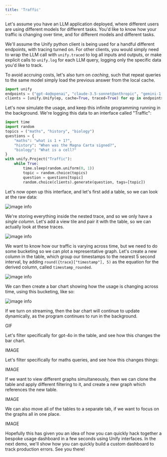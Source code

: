 ```yaml
---
title: 'Traffic'
---
```


Let's assume you have an LLM application deployed, where different users are using
different models for different tasks.
You'd like to know how your traffic is changing over time, and for different models
and different tasks.

We'll assume the Unify python client is being used for a handful different endpoints,
with tracing turned on.
For other clients, you would simply need to wrap the LLM call with `unify.traced` to
log all inputs and outputs, or make explicit calls to `unify.log` for each LLM query,
logging only the specific data you'd like to track.

To avoid accruing costs, let's also turn on *caching*, such that repeat queries to the
same model simply load the previous answer from the local cache.

```python
import unify
endpoints = ("gpt-4o@openai", "claude-3.5-sonnet@anthropic", "gemini-1.5-pro@vertex-ai")
clients = [unify.Unify(ep, cache=True, traced=True) for ep in endpoints]
```

Let's now simulate the usage, and keep this infinite programming running in
the background.
We're logging this data to an interface called "Traffic":

```python
import time
import random
topics = ("maths", "history", "biology")
questions = {
    "maths": "what is 1 + 1?",
    "history": "When was the Magna Carta signed?",
    "biology": "What is a cell?"
}
with unify.Project("Traffic"):
    while True:
        time.sleep(random.uniform(0, 1))
        topic = random.choice(topics)
        question = questions[topic]
        random.choice(clients).generate(question, tags=[topic])
```

Let's now open up this interface, and let's first add a table, so we can look at the
raw data:

![image info](table.png)

We're storing everything inside the nested trace, and so we only have a *single
column*. Let's add a view tile and pair it with the table, so we can actually look at these traces.

![image info](with_trace.png)

We want to know how our traffic is varying across time, but we need to do some
bucketing so we can plot a representative graph.
Let's create a new column in the table, which group our timestamps to the nearest 5 
second interval, by adding `round({trace}["timestamp"], 5)` as the equation for the 
derived column, called `timestamp_rounded`.

![image info](with_timestamps.png)

We can then create a bar chart showing how the usage is changing across time, using
this bucketing, like so:

![image info](bar_chart.png)

If we turn on streaming, then the bar chart will continue to update dynamically, as
the program continues to run in the background.

GIF

Let's filter specifically for gpt-4o in the table, and see how this changes the bar 
chart.

IMAGE

Let's filter specifically for maths queries, and see how this changes things:

IMAGE

If we want to view different graphs simultaneously, then we can clone the table and
apply different filtering to it, and create a new graph which references the new table.

IMAGE

We can also move all of the tables to a separate tab, if we want to focus on the
graphs all in one place.

IMAGE

Hopefully this has given you an idea of how you can quickly hack together a bespoke
usage dashboard in a few seconds using Unify interfaces.
In the next demo, we'll show how you can quickly build a custom dashboard to track
production errors. See you there!
